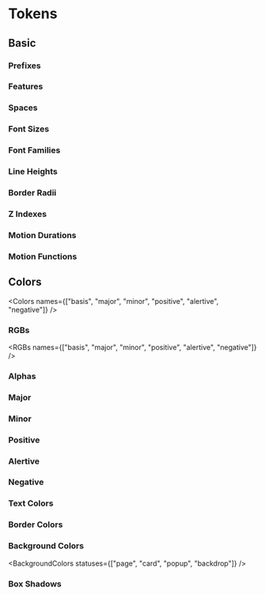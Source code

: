
<Meta title="Designs/Tokens" />

# Tokens

## Basic

### Prefixes

<Prefixes />

### Features

<Features />

### Spaces

<Spaces />

### Font Sizes

<FontSizes />

### Font Families

<FontFamilies />

### Line Heights

<LineHeights />

### Border Radii

<BorderRadii />

### Z Indexes

<ZIndexes />

### Motion Durations

<MotionDurations />

### Motion Functions

<MotionFunctions />

## Colors

<Colors
  names={["basis", "major", "minor", "positive", "alertive", "negative"]}
/>

### RGBs

<RGBs names={["basis", "major", "minor", "positive", "alertive", "negative"]} />

### Alphas

<Alphas />

### Major

<Scales name="major" />

### Minor

<Scales name="minor" />

### Positive

<Scales name="positive" />

### Alertive

<Scales name="alertive" />

### Negative

<Scales name="negative" />

### Text Colors

<TextColors />
<TextColors variant="solid" />

### Border Colors

<BorderColors />
<BorderColors variant="deep" />
<BorderColors variant="solid" />

### Background Colors

<BackgroundColors statuses={["page", "card", "popup", "backdrop"]} />
<BackgroundColors />
<BackgroundColors variant="deep" />
<BackgroundColors variant="solid" />

### Box Shadows

<BoxShadows />
